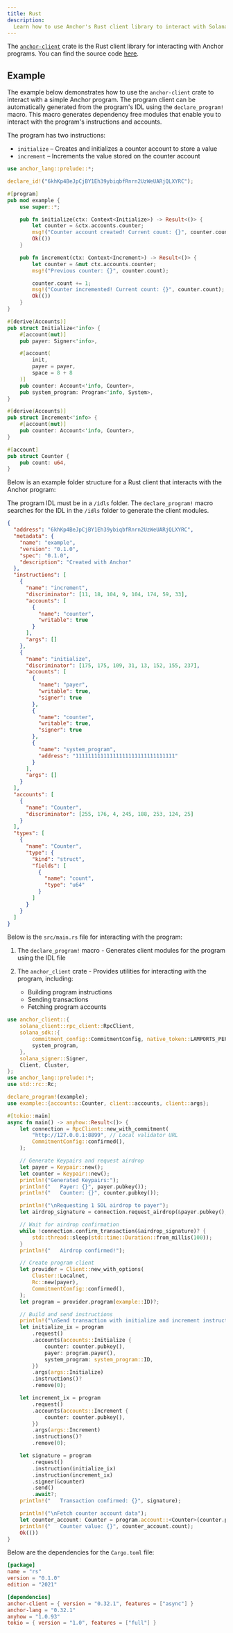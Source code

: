 ```yaml
---
title: Rust
description:
  Learn how to use Anchor's Rust client library to interact with Solana programs
---
```


The [`anchor-client`](https://docs.rs/anchor-client/latest/anchor_client/) crate
is the Rust client library for interacting with Anchor programs. You can find
the source code [here](https://github.com/coral-xyz/anchor/tree/0e5285aecdf410fa0779b7cd09a47f235882c156/client).

## Example

The example below demonstrates how to use the `anchor-client` crate to interact
with a simple Anchor program. The program client can be automatically generated
from the program's IDL using the `declare_program!` macro. This macro generates
dependency free modules that enable you to interact with the program's
instructions and accounts.

The program has two instructions:

- `initialize` – Creates and initializes a counter account to store a value
- `increment` – Increments the value stored on the counter account

```rust title="lib.rs"
use anchor_lang::prelude::*;

declare_id!("6khKp4BeJpCjBY1Eh39ybiqbfRnrn2UzWeUARjQLXYRC");

#[program]
pub mod example {
    use super::*;

    pub fn initialize(ctx: Context<Initialize>) -> Result<()> {
        let counter = &ctx.accounts.counter;
        msg!("Counter account created! Current count: {}", counter.count);
        Ok(())
    }

    pub fn increment(ctx: Context<Increment>) -> Result<()> {
        let counter = &mut ctx.accounts.counter;
        msg!("Previous counter: {}", counter.count);

        counter.count += 1;
        msg!("Counter incremented! Current count: {}", counter.count);
        Ok(())
    }
}

#[derive(Accounts)]
pub struct Initialize<'info> {
    #[account(mut)]
    pub payer: Signer<'info>,

    #[account(
        init,
        payer = payer,
        space = 8 + 8
    )]
    pub counter: Account<'info, Counter>,
    pub system_program: Program<'info, System>,
}

#[derive(Accounts)]
pub struct Increment<'info> {
    #[account(mut)]
    pub counter: Account<'info, Counter>,
}

#[account]
pub struct Counter {
    pub count: u64,
}
```

Below is an example folder structure for a Rust client that interacts with the
Anchor program:

<Files>
  <Folder name="client-example" defaultOpen={true}>
    <Folder name="idls" defaultOpen={true}>
      <File name="example.json" />
    </Folder>
    <Folder name="src" defaultOpen={true}>
      <File name="main.rs" />
    </Folder>
    <Folder name="target" />
    <File name="Cargo.toml" />
  </Folder>
</Files>

The program IDL must be in a `/idls` folder. The `declare_program!` macro
searches for the IDL in the `/idls` folder to generate the client modules.

```json title="idls/example.json"
{
  "address": "6khKp4BeJpCjBY1Eh39ybiqbfRnrn2UzWeUARjQLXYRC",
  "metadata": {
    "name": "example",
    "version": "0.1.0",
    "spec": "0.1.0",
    "description": "Created with Anchor"
  },
  "instructions": [
    {
      "name": "increment",
      "discriminator": [11, 18, 104, 9, 104, 174, 59, 33],
      "accounts": [
        {
          "name": "counter",
          "writable": true
        }
      ],
      "args": []
    },
    {
      "name": "initialize",
      "discriminator": [175, 175, 109, 31, 13, 152, 155, 237],
      "accounts": [
        {
          "name": "payer",
          "writable": true,
          "signer": true
        },
        {
          "name": "counter",
          "writable": true,
          "signer": true
        },
        {
          "name": "system_program",
          "address": "11111111111111111111111111111111"
        }
      ],
      "args": []
    }
  ],
  "accounts": [
    {
      "name": "Counter",
      "discriminator": [255, 176, 4, 245, 188, 253, 124, 25]
    }
  ],
  "types": [
    {
      "name": "Counter",
      "type": {
        "kind": "struct",
        "fields": [
          {
            "name": "count",
            "type": "u64"
          }
        ]
      }
    }
  ]
}
```

Below is the `src/main.rs` file for interacting with the program:

1. The `declare_program!` macro - Generates client modules for the program using
   the IDL file

2. The `anchor_client` crate - Provides utilities for interacting with the
   program, including:
   - Building program instructions
   - Sending transactions
   - Fetching program accounts

```rust title="src/main.rs"
use anchor_client::{
    solana_client::rpc_client::RpcClient,
    solana_sdk::{
        commitment_config::CommitmentConfig, native_token::LAMPORTS_PER_SOL, signature::Keypair,
        system_program,
    },
    solana_signer::Signer,
    Client, Cluster,
};
use anchor_lang::prelude::*;
use std::rc::Rc;

declare_program!(example);
use example::{accounts::Counter, client::accounts, client::args};

#[tokio::main]
async fn main() -> anyhow::Result<()> {
    let connection = RpcClient::new_with_commitment(
        "http://127.0.0.1:8899", // Local validator URL
        CommitmentConfig::confirmed(),
    );

    // Generate Keypairs and request airdrop
    let payer = Keypair::new();
    let counter = Keypair::new();
    println!("Generated Keypairs:");
    println!("   Payer: {}", payer.pubkey());
    println!("   Counter: {}", counter.pubkey());

    println!("\nRequesting 1 SOL airdrop to payer");
    let airdrop_signature = connection.request_airdrop(&payer.pubkey(), LAMPORTS_PER_SOL)?;

    // Wait for airdrop confirmation
    while !connection.confirm_transaction(&airdrop_signature)? {
        std::thread::sleep(std::time::Duration::from_millis(100));
    }
    println!("   Airdrop confirmed!");

    // Create program client
    let provider = Client::new_with_options(
        Cluster::Localnet,
        Rc::new(payer),
        CommitmentConfig::confirmed(),
    );
    let program = provider.program(example::ID)?;

    // Build and send instructions
    println!("\nSend transaction with initialize and increment instructions");
    let initialize_ix = program
        .request()
        .accounts(accounts::Initialize {
            counter: counter.pubkey(),
            payer: program.payer(),
            system_program: system_program::ID,
        })
        .args(args::Initialize)
        .instructions()?
        .remove(0);

    let increment_ix = program
        .request()
        .accounts(accounts::Increment {
            counter: counter.pubkey(),
        })
        .args(args::Increment)
        .instructions()?
        .remove(0);

    let signature = program
        .request()
        .instruction(initialize_ix)
        .instruction(increment_ix)
        .signer(&counter)
        .send()
        .await?;
    println!("   Transaction confirmed: {}", signature);

    println!("\nFetch counter account data");
    let counter_account: Counter = program.account::<Counter>(counter.pubkey()).await?;
    println!("   Counter value: {}", counter_account.count);
    Ok(())
}
```

Below are the dependencies for the `Cargo.toml` file:

```toml title="Cargo.toml"
[package]
name = "rs"
version = "0.1.0"
edition = "2021"

[dependencies]
anchor-client = { version = "0.32.1", features = ["async"] }
anchor-lang = "0.32.1"
anyhow = "1.0.93"
tokio = { version = "1.0", features = ["full"] }
```
